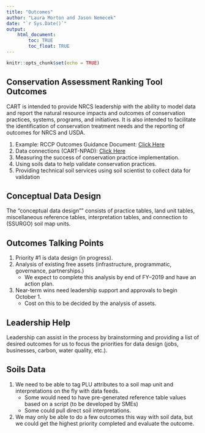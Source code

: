 ---
title: "Outcomes"
author: "Laura Morton and Jason Nemecek"
date: "`r Sys.Date()`"
output: 
    html_document:
        toc: TRUE
        toc_float: TRUE
---

```{r setup, include=FALSE}
knitr::opts_chunk$set(echo = TRUE)
```

## Conservation Assessment Ranking Tool Outcomes

CART is intended to provide NRCS leadership with the ability to  model data and report the natural resource impacts and outcomes of conservation practices, systems, programs, and initiatives. It is also intended to facilitate the identification of conservation treatment needs and the reporting of outcomes for NRCS and USDA. 

1. Example: RCCP Outcomes Guidance Document: [Click Here](https://github.com/jneme910/CART/blob/master/documents/RCPP%20Outcomes%20Guidance_DRAFT_6.17.docx?raw=true)
2. Data connections (CART-NPAD): [Click Here](https://github.com/jneme910/CART/blob/master/documents/npad_70_051419.pdf)
3. Measuring the success of conservation practice implementation.
4. Using soils data to help validate conservation practices.
5. Providing technical soil services using soil scientist to collect data for validation 

## Conceptual Data Design

The "conceptual data design"" consists of practice tables, land unit tables, miscellaneous reference tables, interpretation tables, and connection to (SSURGO) soil map units.

## Outcomes Talking Points

1. Priority #1 is data design (in progress). 
2. Analysis of existing free assets (infrastructure, programmatic, governance, partnerships.) 
    + We expect to complete this analysis by end of FY--2019 and have an action plan.
3. Near-term wins need leadership support and approvals to begin October 1. 
    + Cost on this to be decided by the analysis of assets.

## Leadership Help
Leadership can assist in the process by brainstorming and providing a list of desired outcomes for us to focus the priorities for data design (jobs, businesses, carbon, water quality, etc.).

## Soils Data
1. We need to be able to tag PLU attributes to a soil map unit and interpretations on the fly with data feeds.  
    + Some would need to have pre-generated reference table values based on a script (to be developed by SMEs) 
    + Some could pull direct soil interpretations.
2. We may only be able to do a few outcomes this way with soil data, but we could get the highest priority completed and evaluate the outcome.
